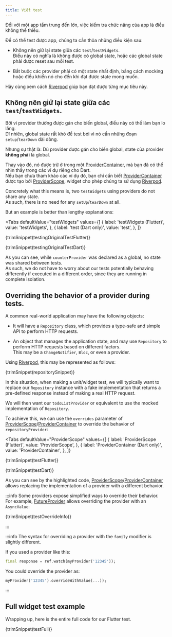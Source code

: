 ```yaml
---
title: Viết test
---
```



Đối với một app tầm trung đến lớn, việc kiểm tra chức năng của app là điều không
thể thiếu.

Để có thể test được app, chúng ta cần thỏa những điều kiện sau:

- Không nên giữ lại state giữa các `test`/`testWidgets`.  
  Điều này có nghĩa là không được có global state, hoặc các global state phải
  được reset sau mỗi test.

- Bắt buộc các provider phải có một state nhất định, bằng cách mocking hoặc điều
  khiển nó cho đến khi đạt được state mong muốn.

Hãy cùng xem cách [Riverpod] giúp bạn đạt được từng mục tiêu này.

## Không nên giữ lại state giữa các `test`/`testWidgets`.

Bởi vì provider thường được gán cho biến global, điều này có thể làm bạn lo
lắng.  
Dĩ nhiên, global state rất khó để test bởi vì nó cần những đoạn
`setup`/`tearDown` dài dòng.

Nhưng sự thật là: Dù provider được gán cho biến global, state của provider
**không phải** là global.

Thay vào đó, nó được trữ ở trong một [ProviderContainer], mà bạn đã có thể nhìn
thấy trong các ví dụ riêng cho Dart.  
Nếu bạn chưa tham khảo các ví dụ đó, bạn chỉ cần biết [ProviderContainer] được
tạo bởi [ProviderScope], widget cho phép chúng ta sử dụng [Riverpod].

Concretely what this means is, two `testWidgets` using providers do not share
any state.  
As such, there is no need for any `setUp`/`tearDown` at all.

But an example is better than lengthy explanations:

<Tabs
  defaultValue="testWidgets"
  values={[
    { label: 'testWidgets (Flutter)', value: 'testWidgets', },
    { label: 'test (Dart only)', value: 'test', },
  ]}
>
<TabItem value="testWidgets">

<CodeBlock>{trimSnippet(testingOriginalTestFlutter)}</CodeBlock>

</TabItem>
<TabItem value="test">

<CodeBlock>{trimSnippet(testingOriginalTestDart)}</CodeBlock>

</TabItem>
</Tabs>

As you can see, while `counterProvider` was declared as a global, no state was
shared between tests.  
As such, we do not have to worry about our tests potentially behaving
differently if executed in a different order, since they are running in complete
isolation.

## Overriding the behavior of a provider during tests.

A common real-world application may have the following objects:

- It will have a `Repository` class, which provides a type-safe and simple API
  to perform HTTP requests.

- An object that manages the application state, and may use `Repository` to
  perform HTTP requests based on different factors.  
  This may be a `ChangeNotifier`, `Bloc`, or even a provider.

Using [Riverpod], this may be represented as follows:

<CodeBlock>{trimSnippet(repositorySnippet)}</CodeBlock>

In this situation, when making a unit/widget test, we will typically want to
replace our `Repository` instance with a fake implementation that returns a
pre-defined response instead of making a real HTTP request.

We will then want our `todoListProvider` or equivalent to use the mocked
implementation of `Repository`.

To achieve this, we can use the `overrides` parameter of
[ProviderScope]/[ProviderContainer] to override the behavior of
`repositoryProvider`:

<Tabs
  defaultValue="ProviderScope"
  values={[
    { label: 'ProviderScope (Flutter)', value: 'ProviderScope', },
    { label: 'ProviderContainer (Dart only)', value: 'ProviderContainer', },
  ]}
>
<TabItem value="ProviderScope">

<CodeBlock>{trimSnippet(testFlutter)}</CodeBlock>

</TabItem>
<TabItem value="ProviderContainer">

<CodeBlock>{trimSnippet(testDart)}</CodeBlock>

</TabItem>
</Tabs>

As you can see by the highlighted code, [ProviderScope]/[ProviderContainer]
allows replacing the implementation of a provider with a different behavior.

:::info Some providers expose simplified ways to override their behavior.  
For example, [FutureProvider] allows overriding the provider with an
`AsyncValue`:

<CodeBlock>{trimSnippet(testOverrideInfo)}</CodeBlock>

:::

:::info The syntax for overriding a provider with the `family` modifier is
slightly different.

If you used a provider like this:

```dart
final response = ref.watch(myProvider('12345'));
```

You could override the provider as:

```dart
myProvider('12345').overrideWithValue(...));
```

:::

## Full widget test example

Wrapping up, here is the entire full code for our Flutter test.

<CodeBlock>{trimSnippet(testFull)}</CodeBlock>

[riverpod]: https://github.com/rrousselgit/river_pod
[providerscope]:
  https://pub.dev/documentation/flutter_riverpod/latest/flutter_riverpod/ProviderScope-class.html
[providercontainer]:
  https://pub.dev/documentation/riverpod/latest/riverpod/ProviderContainer-class.html
[futureprovider]:
  https://pub.dev/documentation/riverpod/latest/riverpod/FutureProvider-class.html
[zone]: https://api.flutter.dev/flutter/dart-async/Zone-class.html
